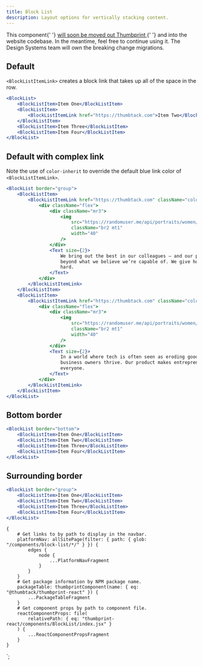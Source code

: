 ```yaml
---
title: Block List
description: Layout options for vertically stacking content.
---
```



<ComponentHeader data={props.data} />

<Alert title="This component is moving out of Thumbprint" type="warning">
    This component{' '}
    <a href="https://github.com/thumbtack/thumbprint/issues/544">
        will soon be moved out Thumbprint
    </a>{' '}
    and into the website codebase. In the meantime, feel free to continue using it. The Design
    Systems team will own the breaking change migrations.
</Alert>

## Default

`<BlockListItemLink>` creates a block link that takes up all of the space in the row.

```jsx
<BlockList>
    <BlockListItem>Item One</BlockListItem>
    <BlockListItem>
        <BlockListItemLink href="https://thumbtack.com">Item Two</BlockListItemLink>
    </BlockListItem>
    <BlockListItem>Item Three</BlockListItem>
    <BlockListItem>Item Four</BlockListItem>
</BlockList>
```

## Default with complex link

Note the use of `color-inherit` to override the default blue link color of `<BlockListItemLink>`.

```jsx
<BlockList border="group">
    <BlockListItem>
        <BlockListItemLink href="https://thumbtack.com" className="color-inherit hover-bg-gray-200">
            <div className="flex">
                <div className="mr3">
                    <img
                        src="https://randomuser.me/api/portraits/women/80.jpg"
                        className="br2 mt1"
                        width="40"
                    />
                </div>
                <Text size={2}>
                    We bring out the best in our colleagues — and our product — by pushing each
                    beyond what we believe we’re capable of. We give honest feedback, even when it’s
                    hard.
                </Text>
            </div>
        </BlockListItemLink>
    </BlockListItem>
    <BlockListItem>
        <BlockListItemLink href="https://thumbtack.com" className="color-inherit hover-bg-gray-200">
            <div className="flex">
                <div className="mr3">
                    <img
                        src="https://randomuser.me/api/portraits/women/85.jpg"
                        className="br2 mt1"
                        width="40"
                    />
                </div>
                <Text size={2}>
                    In a world where tech is often seen as eroding good jobs, we’re helping small
                    business owners thrive. Our product makes entrepreneurship accessible to
                    everyone.
                </Text>
            </div>
        </BlockListItemLink>
    </BlockListItem>
</BlockList>
```

## Bottom border

```jsx
<BlockList border="bottom">
    <BlockListItem>Item One</BlockListItem>
    <BlockListItem>Item Two</BlockListItem>
    <BlockListItem>Item Three</BlockListItem>
    <BlockListItem>Item Four</BlockListItem>
</BlockList>
```

## Surrounding border

```jsx
<BlockList border="group">
    <BlockListItem>Item One</BlockListItem>
    <BlockListItem>Item Two</BlockListItem>
    <BlockListItem>Item Three</BlockListItem>
    <BlockListItem>Item Four</BlockListItem>
</BlockList>
```

<ComponentFooter data={props.data} />

    {
        # Get links to by path to display in the navbar.
        platformNav: allSitePage(filter: { path: { glob: "/components/block-list/*/" } }) {
            edges {
                node {
                    ...PlatformNavFragment
                }
            }
        }
        # Get package information by NPM package name.
        packageTable: thumbprintComponent(name: { eq: "@thumbtack/thumbprint-react" }) {
            ...PackageTableFragment
        }
        # Get component props by path to component file.
        reactComponentProps: file(
            relativePath: { eq: "thumbprint-react/components/BlockList/index.jsx" }
        ) {
            ...ReactComponentPropsFragment
        }
    }
`;
